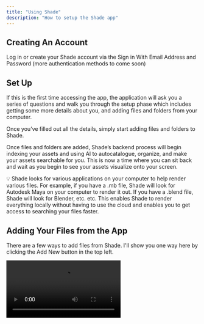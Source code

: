 ```yaml
---
title: "Using Shade"
description: "How to setup the Shade app"
---
```


## Creating An Account

Log in or create your Shade account via the Sign in With Email Address and Password (more authentication methods to come soon) 

## Set Up

If this is the first time accessing the app, the application will ask you a series of questions and walk you through the setup phase which includes getting some more details about you, and adding files and folders from your computer. 

Once you’ve filled out all the details, simply start adding files and folders to Shade.  

Once files and folders are added, Shade’s backend process will begin indexing your assets and using AI to autocatalogue, organize, and make your assets searchable for you. This is now a time where you can sit back and wait as you begin to see your assets visualize onto your screen.

<Info>
💡 Shade looks for various applications on your computer to help render various files. For example, if you have a .mb file, Shade will look for Autodesk Maya on your computer to render it out. If you have a .blend file, Shade will look for Blender, etc. etc. This enables Shade to render everything locally without having to use the cloud and enables you to get access to searching your files faster.
</Info>

## Adding Your Files from the App

There are a few ways to add files from Shade. I'll show you one way here by clicking the Add New button in the top left.

<video controls autoPlay src="https://firebasestorage.googleapis.com/v0/b/shade-prod.appspot.com/o/docs-videos%2Fadd-file-to-shade%20(1).mp4?alt=media&token=044325f8-6c3b-40ae-ac9e-db1690e10a2d" />

## Viewing Files and Assets

As seen in the video above, we offer you multiple views and methods to access and filter across your assets, including a Discover page, an all assets view that enables you to see all of your assets in a high level view, recently added (to see what assets you just added) and more. You’re able to easily organize assets too into collections (and see the ones that Shade has created for you as well).

Here you can see that Shade has indexed all of my assets that I just indexed above.

<video controls autoPlay src='https://firebasestorage.googleapis.com/v0/b/shade-prod.appspot.com/o/docs-videos%2Fvideo-previews.mp4?alt=media&token=28bbecf2-8c4b-47af-ac58-f9b43d4422ae' />

Here’s a view where I can see all of my materials that I have indexed.

<video controls autoPlay src='https://firebasestorage.googleapis.com/v0/b/shade-prod.appspot.com/o/docs-videos%2Fmaterials.mp4?alt=media&token=1a926d53-65df-49c4-a160-3dc179273634' />

## Conclusion

And that’s how you get started! It’s super simple and straightforward. Simply install the application and start throwing assets at it. Shade will organize and go through all of your assets, create visual previews for you to see, and enable you to easily access and search them. 

Check out some more articles on 

- How to search and filter for assets using Shade
- How to Create Collections from Your Assets
- How to add tags and descriptions to assets outside of AI
- Using Shade in Your Creative Workflow
- List of File Types Shade Supports